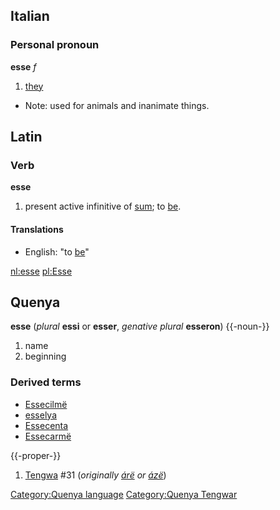 ==Italian==
===Personal pronoun===
'''esse''' ''f''
# [[they]]
*Note: used for animals and inanimate things.

==Latin==
===Verb===
'''esse'''

#present active infinitive of [[sum]]; to [[be]].
====Translations====
*English: "to [[be]]"

[[nl:esse]]
[[pl:Esse]]
==Quenya==
'''esse''' (''plural'' '''essi''' or '''esser''', ''genative plural'' '''esseron''')
{{-noun-}}
# name
# beginning
===Derived terms===
*[[Essecilmë]]
*[[esselya]]
*[[Essecenta]]
*[[Essecarmë]]
{{-proper-}}
# [[Tengwa]] #31 (''originally [[árë]] or [[ázë]]'')
{{Tengwar|k}}
[[Category:Quenya language]]
[[Category:Quenya Tengwar]]